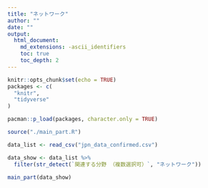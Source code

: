 ```yaml
---
title: "ネットワーク"
author: ""
date: ""
output:
  html_document:
    md_extensions: -ascii_identifiers
    toc: true
    toc_depth: 2
---
```


```r
knitr::opts_chunk$set(echo = TRUE)
packages <- c(
  "knitr",
  "tidyverse"
)

pacman::p_load(packages, character.only = TRUE)

source("./main_part.R")
```

```r

data_list <- read_csv("jpn_data_confirmed.csv")

data_show <- data_list %>% 
  filter(str_detect(`関連する分野 （複数選択可）`, "ネットワーク"))

```

```r

main_part(data_show)

```


